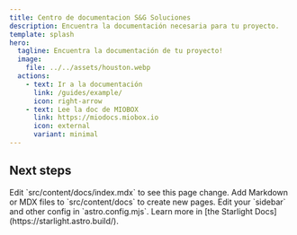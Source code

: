 ```yaml
---
title: Centro de documentacion S&G Soluciones
description: Encuentra la documentación necesaria para tu proyecto.
template: splash
hero:
  tagline: Encuentra la documentación de tu proyecto!
  image:
    file: ../../assets/houston.webp
  actions:
    - text: Ir a la documentación
      link: /guides/example/
      icon: right-arrow
    - text: Lee la doc de MIOBOX
      link: https://miodocs.miobox.io
      icon: external
      variant: minimal
---
```



## Next steps

<CardGrid stagger>
  <Card title="Update content" icon="pencil">
    Edit `src/content/docs/index.mdx` to see this page change.
  </Card>
  <Card title="Add new content" icon="add-document">
    Add Markdown or MDX files to `src/content/docs` to create new pages.
  </Card>
  <Card title="Configure your site" icon="setting">
    Edit your `sidebar` and other config in `astro.config.mjs`.
  </Card>
  <Card title="Read the docs" icon="open-book">
    Learn more in [the Starlight Docs](https://starlight.astro.build/).
  </Card>
</CardGrid>
